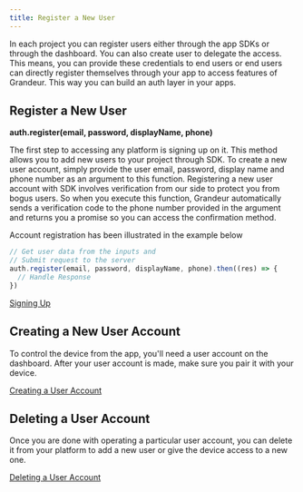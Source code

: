 ```yaml
---
title: Register a New User 
---
```


In each project you can register users either through the app SDKs or through the dashboard. You can also create user to delegate the access. This means, you can provide these credentials to end users or end users can directly register themselves through your app to access features of Grandeur. This way you can build an auth layer in your apps.

## Register a New User

****auth.register(email, password, displayName, phone)****

The first step to accessing any platform is signing up on it. This method allows you to add new users to your project through SDK. To create a new user account, simply provide the user email, password, display name and phone number as an argument to this function. Registering a new user account with SDK involves verification from our side to protect you from bogus users. So when you execute this function, Grandeur automatically sends a verification code to the phone number provided in the argument and returns you a promise so you can access the confirmation method.

Account registration has been illustrated in the example below


```js
// Get user data from the inputs and
// Submit request to the server
auth.register(email, password, displayName, phone).then((res) => {
  // Handle Response
})
```

[Signing Up](/images/guides/signing-up.webm)

## Creating a New User Account

To control the device from the app, you'll need a user account on the dashboard. After your user account is made, make sure you pair it with your device.

 [Creating a User Account](/images/guides/user-add.webm)

## Deleting a User Account

Once you are done with operating a particular user account, you can delete it from your platform to add a new user or give the device access to a new one. 

[Deleting a User Account](/images/guides/delete-account.webm)
